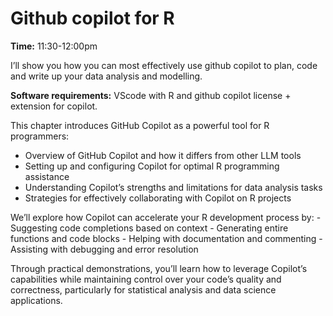 # Github copilot for R

**Time:** 11:30-12:00pm

I'll show you how you can most effectively use github copilot to plan, code and write up your data analysis and modelling.

**Software requirements:** VScode with R and github copilot license + extension for copilot.

This chapter introduces GitHub Copilot as a powerful tool for R programmers:

- Overview of GitHub Copilot and how it differs from other LLM tools
- Setting up and configuring Copilot for optimal R programming assistance
- Understanding Copilot's strengths and limitations for data analysis tasks
- Strategies for effectively collaborating with Copilot on R projects

We'll explore how Copilot can accelerate your R development process by:
- Suggesting code completions based on context
- Generating entire functions and code blocks
- Helping with documentation and commenting
- Assisting with debugging and error resolution

Through practical demonstrations, you'll learn how to leverage Copilot's capabilities while maintaining control over your code's quality and correctness, particularly for statistical analysis and data science applications.